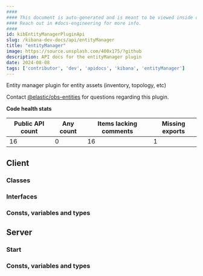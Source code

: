 ```yaml
---
####
#### This document is auto-generated and is meant to be viewed inside our experimental, new docs system.
#### Reach out in #docs-engineering for more info.
####
id: kibEntityManagerPluginApi
slug: /kibana-dev-docs/api/entityManager
title: "entityManager"
image: https://source.unsplash.com/400x175/?github
description: API docs for the entityManager plugin
date: 2024-08-08
tags: ['contributor', 'dev', 'apidocs', 'kibana', 'entityManager']
---
```


Entity manager plugin for entity assets (inventory, topology, etc)

Contact [@elastic/obs-entities](https://github.com/orgs/elastic/teams/obs-entities) for questions regarding this plugin.

**Code health stats**

| Public API count  | Any count | Items lacking comments | Missing exports |
|-------------------|-----------|------------------------|-----------------|
| 16 | 0 | 16 | 1 |

## Client

### Classes
<DocDefinitionList data={entityManagerObj.client.classes}/>

### Interfaces
<DocDefinitionList data={entityManagerObj.client.interfaces}/>

### Consts, variables and types
<DocDefinitionList data={entityManagerObj.client.misc}/>

## Server

### Start
<DocDefinitionList data={[entityManagerObj.server.start]}/>

### Consts, variables and types
<DocDefinitionList data={entityManagerObj.server.misc}/>

